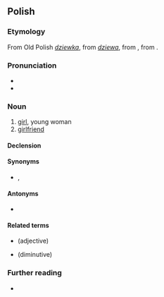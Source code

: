 ==Polish==

===Etymology===
From Old Polish ''[[dziewka]]'', from ''[[dziewa]]'', from {{etyl|sla-pro|pl}} {{m|sla-pro|*děva}}, from {{etyl|ine-pro|pl}} {{m|ine-pro|*dʰeh₁(y)-}}.

===Pronunciation===
* {{IPA|/d͡ʑɛfˈt͡ʂɨna/|lang=pl}}
* {{audio|pl-dziewczyna.ogg|audio|lang=pl}}

===Noun===
{{pl-noun|f|dim=dziewczynka}}

# [[girl]], young woman
# [[girlfriend]]

====Declension====
{{pl-decl-noun
|dziewczyna|dziewczyny
|dziewczyny|dziewczyn
|dziewczynie|dziewczynom
|dziewczynę|dziewczyny
|dziewczyną|dziewczynami
|dziewczynie|dziewczynach
|dziewczyno|dziewczyny
}}

====Synonyms====
* {{l|pl|dziewczę}}, {{l|pl|dziewka}}

====Antonyms====
* {{l|pl|chłopak}}

====Related terms====
* {{l|pl|dziewczęcy}} (adjective)
* {{l|pl|dziewczynka}} (diminutive)

===Further reading===
* {{R:PWN}}